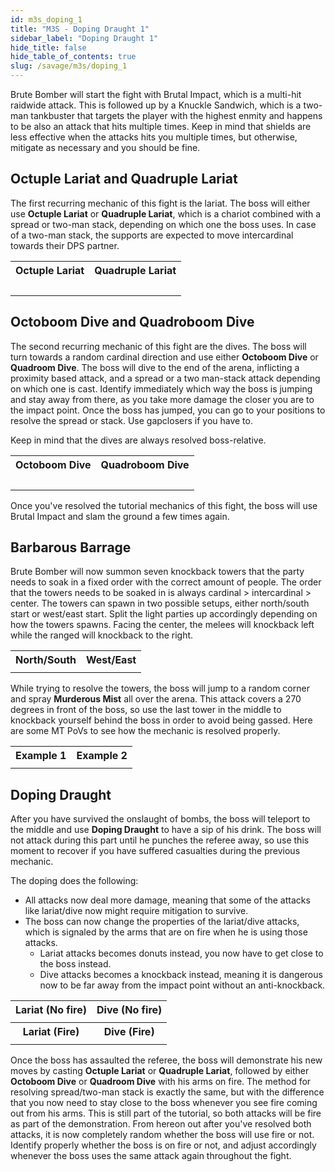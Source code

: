```yaml
---
id: m3s_doping_1
title: "M3S - Doping Draught 1"
sidebar_label: "Doping Draught 1"
hide_title: false
hide_table_of_contents: true
slug: /savage/m3s/doping_1
---
```


Brute Bomber will start the fight with <Raidwide>Brutal Impact</Raidwide>, which is a multi-hit raidwide attack. This is followed up by a <Tankbuster>Knuckle Sandwich</Tankbuster>, which is a two-man tankbuster that targets the player with the highest enmity and happens to be also an attack that hits multiple times. Keep in mind that shields are less effective when the attacks hits you multiple times, but otherwise, mitigate as necessary and you should be fine.

<KittenAsset path='m3s/brutal_impact_and_knuckle_sandwich.gif' />

## Octuple Lariat and Quadruple Lariat

The first recurring mechanic of this fight is the lariat. The boss will either use <strong>Octuple Lariat</strong> or <strong>Quadruple Lariat</strong>, which is a chariot combined with a spread or two-man stack, depending on which one the boss uses. In case of a two-man stack, the supports are expected to move intercardinal towards their DPS partner.

<table>
    <tr>
        <th>Octuple Lariat</th>
        <th>Quadruple Lariat</th>
    </tr>
    <tr>
        <td><KittenAsset path='m3s/octuple_lariat_chariot.gif' /><br /><KittenAsset path='m3s/octuple_lariat_chariot.png' /></td>
        <td><KittenAsset path='m3s/quadruple_lariat_chariot.gif' /><br /><KittenAsset path='m3s/quadruple_lariat_chariot.png' /></td>
    </tr>
</table>


## Octoboom Dive and Quadroboom Dive

The second recurring mechanic of this fight are the dives. The boss will turn towards a random cardinal direction and use either <strong>Octoboom Dive</strong> or <strong>Quadroom Dive</strong>. The boss will dive to the end of the arena, inflicting a proximity based attack, and a spread or a two man-stack attack depending on which one is cast. Identify immediately which way the boss is jumping and stay away from there, as you take more damage the closer you are to the impact point. Once the boss has jumped, you can go to your positions to resolve the spread or stack. Use gapclosers if you have to. 

Keep in mind that the dives are always resolved boss-relative.

<table width='70%'>
    <tr>
        <th>Octoboom Dive</th>
        <th>Quadroboom Dive</th>
    </tr>
    <tr>
        <td><KittenAsset path='m3s/octoboom_dive_proximity.gif' /><br /><KittenAsset path='m3s/octoboom_dive_proximity.png' /></td>
        <td><KittenAsset path='m3s/quadroboom_dive_proximity.gif' /><br /><KittenAsset path='m3s/quadroboom_dive_proximity.png' /></td>
    </tr>
</table>

Once you've resolved the tutorial mechanics of this fight, the boss will use <Raidwide>Brutal Impact</Raidwide> and slam the ground a few times again. 


## Barbarous Barrage

Brute Bomber will now summon seven knockback towers that the party needs to soak in a fixed order with the correct amount of people. The order that the towers needs to be soaked in is always cardinal > intercardinal > center. The towers can spawn in two possible setups, either north/south start or west/east start. Split the light parties up accordingly depending on how the towers spawns. Facing the center, the melees will knockback left while the ranged will knockback to the right.

<table width='70%'>
    <tr>
        <th>North/South</th>
        <th>West/East</th>
    </tr>
    <tr>
        <td><KittenAsset path='m3s/barbarous_barrage_northsouth.png' /></td>
        <td><KittenAsset path='m3s/barbarous_barrage_westeast.png' /></td>
    </tr>
</table>

While trying to resolve the towers, the boss will jump to a random corner and spray <strong>Murderous Mist</strong> all over the arena. This attack covers a 270 degrees in front of the boss, so use the last tower in the middle to knockback yourself behind the boss in order to avoid being gassed. Here are some MT PoVs to see how the mechanic is resolved properly.

<table width='70%'>
    <tr>
        <th>Example 1</th>
        <th>Example 2</th>
    </tr>
    <tr>
        <td><KittenAsset path='m3s/barbarous_barrage_northsouth.gif' /></td>
        <td><KittenAsset path='m3s/barbarous_barrage_westeast.gif' /></td>
    </tr>
</table>


## Doping Draught

After you have survived the onslaught of bombs, the boss will teleport to the middle and use <strong>Doping Draught</strong> to have a sip of his drink. The boss will not attack during this part until he punches the referee away, so use this moment to recover if you have suffered casualties during the previous mechanic.

The doping does the following:
- All attacks now deal more damage, meaning that some of the attacks like lariat/dive now might require mitigation to survive.
- The boss can now change the properties of the lariat/dive attacks, which is signaled by the arms that are on fire when he is using those attacks.
  - Lariat attacks becomes donuts instead, you now have to get close to the boss instead.
  - Dive attacks becomes a knockback instead, meaning it is dangerous now to be far away from the impact point without an anti-knockback.

<table>
    <tr>
        <th>Lariat (No fire)</th>
        <th>Dive (No fire)</th>
    </tr>
    <tr>
        <td><KittenAsset path='m3s/octuple_lariat_chariot.gif' /></td>
        <td><KittenAsset path='m3s/octoboom_dive_proximity.gif' /></td>
    </tr>
    <tr>
        <th>Lariat (<Raidwide>Fire</Raidwide>)</th>
        <th>Dive (<Raidwide>Fire</Raidwide>)</th>
    </tr>
    <tr>
        <td><KittenAsset path='m3s/octuple_lariat_donut.gif' /></td>
        <td><KittenAsset path='m3s/octoboom_dive_knockback.gif' /></td>
    </tr>
</table>

Once the boss has assaulted the referee, the boss will demonstrate his new moves by casting <strong>Octuple Lariat</strong> or <strong>Quadruple Lariat</strong>, followed by either <strong>Octoboom Dive</strong> or <strong>Quadroom Dive</strong> with his arms on fire. The method for resolving spread/two-man stack is exactly the same, but with the difference that you now need to stay close to the boss whenever you see fire coming out from his arms. This is still part of the tutorial, so both attacks will be fire as part of the demonstration. From hereon out after you've resolved both attacks, it is now completely random whether the boss will use fire or not. Identify properly whether the boss is on fire or not, and adjust accordingly whenever the boss uses the same attack again throughout the fight.